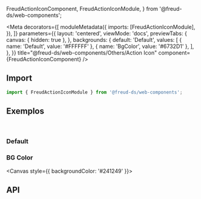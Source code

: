   FreudActionIconComponent,
  FreudActionIconModule,
} from '@freud-ds/web-components';

<Meta
  decorators={[
    moduleMetadata({
      imports: [FreudActionIconModule],
    }),
  ]}
  parameters={{
    layout: 'centered',
    viewMode: 'docs',
    previewTabs: {
      canvas: { hidden: true },
    },
    backgrounds: {
      default: 'Default',
      values: [
        { name: 'Default', value: '#FFFFFF' },
        { name: 'BgColor', value: '#6732D1' },
      ],
    },
  }}
  title="@freud-ds/web-components/Others/Action Icon"
  component={FreudActionIconComponent}
/>

<FreudHeaderComponent
  title="Action Icon"
  description="Action Icon é utilizado para fechar modais e componentes."
/>

## <a id="importing"></a>Import

```ts
import { FreudActionIconModule } from '@freud-ds/web-components';
```

## <a id="exemplos"></a>Exemplos

<br />

### Default

<Canvas>
  <Story story={Default} />
</Canvas>

### BG Color

<Canvas style={{ backgroundColor: '#241249' }}>
  <Story story={BGColor} />
</Canvas>

## <a id="api"></a>API

<ArgsTable of={FreudActionIconComponent} />
